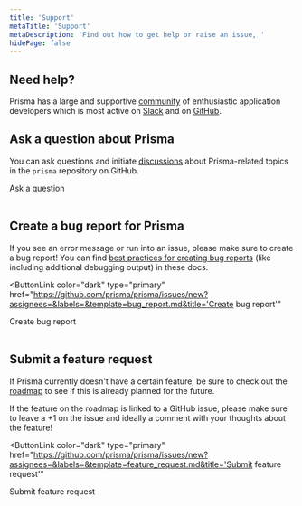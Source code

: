 ```yaml
---
title: 'Support'
metaTitle: 'Support'
metaDescription: 'Find out how to get help or raise an issue, '
hidePage: false
---
```


## Need help?

Prisma has a large and supportive [community](https://prisma.io/community) of enthusiastic application developers which is most active on [Slack](https://slack.prisma.io) and on [GitHub](https://github.com/prisma/prisma).

## Ask a question about Prisma

You can ask questions and initiate [discussions](https://github.com/prisma/prisma/discussions/) about Prisma-related topics in the `prisma` repository on GitHub.

<ButtonLink color="dark" type="primary" href="https://github.com/prisma/prisma/discussions">
  Ask a question
</ButtonLink>
<br />
<br />

## Create a bug report for Prisma

If you see an error message or run into an issue, please make sure to create a bug report! You can find [best practices for creating bug reports](creating-bug-reports) (like including additional debugging output) in these docs.

<ButtonLink
  color="dark"
  type="primary"
  href="https://github.com/prisma/prisma/issues/new?assignees=&labels=&template=bug_report.md&title='Create bug report'"
>
  Create bug report
</ButtonLink>
<br />
<br />

## Submit a feature request

If Prisma currently doesn't have a certain feature, be sure to check out the [roadmap](../about/roadmap) to see if this is already planned for the future.

If the feature on the roadmap is linked to a GitHub issue, please make sure to leave a +1 on the issue and ideally a comment with your thoughts about the feature!

<ButtonLink
  color="dark"
  type="primary"
  href="https://github.com/prisma/prisma/issues/new?assignees=&labels=&template=feature_request.md&title='Submit feature request'"
>
  Submit feature request
</ButtonLink>
